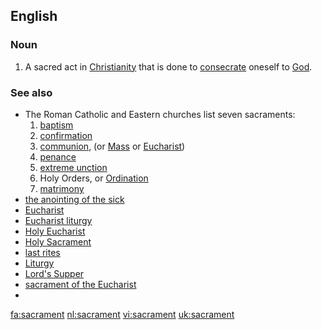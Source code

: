 ==English==

===Noun===
{{en-noun}}

# A sacred act in [[Christianity]] that is done to [[consecrate]] oneself to [[God]].  

===See also===
*The Roman Catholic and Eastern churches list seven sacraments:
*# [[baptism]]
*# [[confirmation]]
*# [[communion]], (or [[Mass]] or [[Eucharist]]) 
*# [[penance]]
*# [[extreme unction]]
*# Holy Orders, or [[Ordination]]
*# [[matrimony]]
*[[the anointing of the sick]]
*[[Eucharist]]
*[[Eucharist liturgy]]
*[[Holy Eucharist]]
*[[Holy Sacrament]]
*[[last rites]]
*[[Liturgy]]
*[[Lord's Supper]]
*[[sacrament of the Eucharist]]
*{{pedialite}}

[[fa:sacrament]]
[[nl:sacrament]]
[[vi:sacrament]]
[[uk:sacrament]]